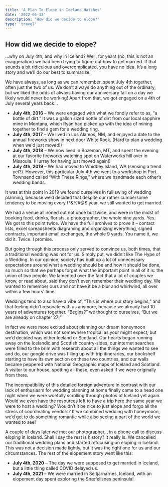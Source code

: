 ```yaml
---
title: 'A Plan To Elope in Iceland Hatches'
date: '2022-06-13'
description: 'How did we decide to elope?'
type: 'travel'
---
```


## How did we decide to elope?

...why on July 4th, and why in Iceland?  Well, for years (no, this is not an exaggeration) we had been trying to figure out how to get married.  If that sounds a bit ridiculous and overcomplicated, you have no idea.  It’s a long story and we’ll do our best to summarize.

<B2Image
    filename="iceland/elopement/R_J_ICELAND_ELOPEMENT_552_dim_1920x1280.jpg"
    width="1920"
    height="1280"
    alt="Seltjarnarnes"
/>

We have always, as long as we can remember, spent July 4th together, often just the two of us.  We don’t always do anything out of the ordinary, but we liked the odds of always having our anniversary fall on a day we likely would never be working!  Apart from that, we got engaged on a 4th of July several years back…

* **July 4th, 2016** – We were engaged with what we fondly refer to as, “a bottle of dirt.”  It was a gallon sized bottle of dirt from our local sapphire mine in Montana, which Ryan had picked up with the idea of mining together to find a gem for a wedding ring.
* **July 4th, 2017** – We lived in Los Alamos, NM, and enjoyed a date to the annual fireworks show in next door White Rock.  (Hard to plan a wedding when we'd just moved!)
* **July 4th, 2018** – We now lived in Bozeman, MT, and spent the evening at our favorite fireworks watching spot on Waterworks hill over in Missoula.  (Hurray for having just moved again!)
* **July 4th, 2019** – We had moved to Whidbey Island, WA (sensing a trend yet?).  However, this particular July 4th we went to a workshop in Port Townsend called “With These Rings,” where we handmade each other’s wedding bands.

<B2Image
    filename="iceland/blog/WithTheseRings00_dim_675x540.jpg"
    width="675"
    height="540"
    alt="Our rings forged by our hands, now fluorishing under sparklers!"
/>

It was at this point in 2019 we found ourselves in full swing of wedding planning, because we’d decided that despite our rather cumbersome tendency to be moving every f*&%#@$ year, we still wanted to get married.

We had a venue all ironed out not once but twice, and were in the midst of booking food, drinks, florists, a photographer, the whole nine yards.  Yes.  We got to this point twice.  We have the full archives to prove it – contact lists, excel spreadsheets diagraming and organizing everything, signed contracts, important email exchanges, the whole 9 yards.  You name it, we did it.  Twice.  I promise.

But going through this process only served to convince us, both times, that a traditional wedding was not for us.  Simply put, we didn’t like The Hype of a Wedding.  In our opinion, society has built up a lot of unnecessary expectations around what a wedding should be and how it should be done, so much so that we perhaps forget what the important point in all of it is: the union of two people.  We lamented over the fact that a lot of couples we know, or read about, said they don’t even remember their wedding day.  We wanted to remember ours and not have it be a blur and whirlwind, all over within a few hours’ time.  

Weddings tend to also have a vibe of, “This is where our story begins,” and that feeling didn’t resonate with us anymore, because we already had 10 years of adventures together.  “Begins?” we thought to ourselves, “But we are already on chapter 27!”

In fact we were more excited about planning our dream honeymoon destination, which was not somewhere tropical as your might expect, but we’d decided was either Iceland or Scotland.  Our hearts began running away on the Icelandic and Scottish country-sides, our internet searches were filled to the brim with research about all the things we wanted to see and do, our google drive was filling up with trip itineraries, our bookshelf starting to have its own section on these two countries, and our walls became peppered with National Geographic maps of Iceland and Scotland.  A visitor to our house, spotting all these, even asked if we were originally from there.

The incompatibility of this detailed foreign adventure in contrast with our lack of enthusiasm for wedding planning at home finally came to a head one night when we were woefully scrolling through photos of Iceland yet again.  Would we even have the resources left to have a trip here the same year we were to host a wedding?  Wouldn’t it be nice to just elope and forgo all the stress of coordinating vendors?  If we combined wedding with honeymoon, we’d get to do something romantic while also seeing a part of the world we wanted to see!

A couple of days later we met our photographer, <MDXLink title="Steph Zakas" href="https://www.zakasphotography.com/"/>, in a phone call to discuss eloping in Iceland.  Shall I say the rest is history?  It really is.  We cancelled our traditional wedding plans and started refocusing on eloping in Iceland.  This was not a decision made lightly, but it was the right one for us and our circumstances.  The rest of the elopement story went like this:

* **July 4th, 2020** – The day we were supposed to get married in Iceland, but a little thing called COVID delayed us.
* **July 4th, 2021** – We were married in  Seltjarnarnes, Iceland, with an elopement day spent exploring the Snæfellsnes peninsula!

<B2Image
    filename="iceland/elopement/R_J_ICELAND_ELOPEMENT_643_dim_1920x1280.jpg"
    width="1920"
    height="1280"
    alt="Looking out towards Snæfellsjökull volcano with Kirkjufell behind us"
/>
